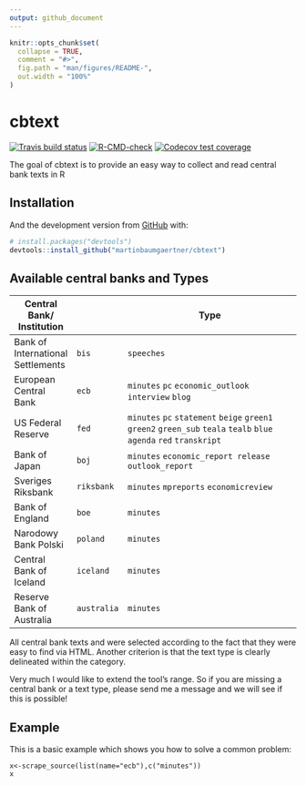 ```yaml
---
output: github_document
---
```


<!-- README.md is generated from README.Rmd. Please edit that file -->

```r
knitr::opts_chunk$set(
  collapse = TRUE,
  comment = "#>",
  fig.path = "man/figures/README-",
  out.width = "100%"
)
```

# cbtext

<!-- badges: start -->

[![Travis build status](https://travis-ci.com/martinbaumgaertner/cbtext.svg?branch=master)](https://travis-ci.com/martinbaumgaertner/cbtext) [![R-CMD-check](https://github.com/martinbaumgaertner/cbtext/workflows/R-CMD-check/badge.svg)](https://github.com/martinbaumgaertner/cbtext/actions) [![Codecov test coverage](https://codecov.io/gh/martinbaumgaertner/cbtext/branch/master/graph/badge.svg)](https://codecov.io/gh/martinbaumgaertner/cbtext?branch=master)

<!-- badges: end -->

The goal of cbtext is to provide an easy way to collect and read central bank texts in R

## Installation

And the development version from [GitHub](https://github.com/) with:

``` r
# install.packages("devtools")
devtools::install_github("martinbaumgaertner/cbtext")
```

## Available central banks and Types

| Central Bank/ Institution         |             | Type                                                                                                                |
|-----------------------------------|-------------|---------------------------------------------------------------------------------------------------------------------|
| Bank of International Settlements | `bis`       | `speeches`                                                                                                          |
| European Central Bank             | `ecb`       | `minutes` `pc` `economic_outlook` `interview` `blog`                                                                |
| US Federal Reserve                | `fed`       | `minutes` `pc` `statement` `beige` `green1` `green2` `green_sub` `teala` `tealb` `blue` `agenda` `red` `transkript` |
| Bank of Japan                     | `boj`       | `minutes` `economic_report release` `outlook_report`                                                                |
| Sveriges Riksbank                 | `riksbank`  | `minutes` `mpreports` `economicreview`                                                                              |
| Bank of England                   | `boe`       | `minutes`                                                                                                           |
| Narodowy Bank Polski              | `poland`    | `minutes`                                                                                                           |
| Central Bank of Iceland           | `iceland`   | `minutes`                                                                                                           |
| Reserve Bank of Australia         | `australia` | `minutes`                                                                                                           |

All central bank texts and were selected according to the fact that they were easy to find via HTML. Another criterion is that the text type is clearly delineated within the category.

Very much I would like to extend the tool's range. So if you are missing a central bank or a text type, please send me a message and we will see if this is possible!

## Example

This is a basic example which shows you how to solve a common problem:

```{library(cbtext)}
x<-scrape_source(list(name="ecb"),c("minutes"))
x
```

## 
